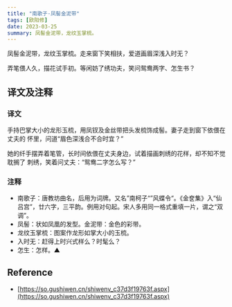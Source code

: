 ```yaml
---
title: "南歌子·凤髻金泥带"
tags: [欧阳修]
date: 2023-03-25
summary: 凤髻金泥带，龙纹玉掌梳。
---
```


凤髻金泥带，龙纹玉掌梳。走来窗下笑相扶，爱道画眉深浅入时无？

弄笔偎人久，描花试手初。等闲妨了绣功夫，笑问鸳鸯两字、怎生书？

## 译文及注释

### 译文

手持巴掌大小的龙形玉梳，用凤钗及金丝带把头发梳饰成髻。妻子走到窗下依偎在丈夫的
怀里，问道“眉色深浅合不合时宜？”

她的纤手摆弄着笔管，长时间依偎在丈夫身边，试着描画刺绣的花样，却不知不觉耽搁了
刺绣，笑着问丈夫：“鸳鸯二字怎么写？”

### 注释

- 南歌子：唐教坊曲名，后用为词牌。又名”南柯子“”风蝶令“。《金奁集》入“仙吕宫”，廿六字，三平韵。例用对句起。宋人多用同一格式重填一片，谓之“双调”。
- 凤髻：状如凤凰的发型。金泥带：金色的彩带。
- 龙纹玉掌梳：图案作龙形如掌大小的玉梳。
- 入时无：赶得上时兴式样么？时髦么？
- 怎生：怎样。▲

## Reference

- [https://so.gushiwen.cn/shiwenv_c37d3f19763f.aspx](https://so.gushiwen.cn/shiwenv_c37d3f19763f.aspx)